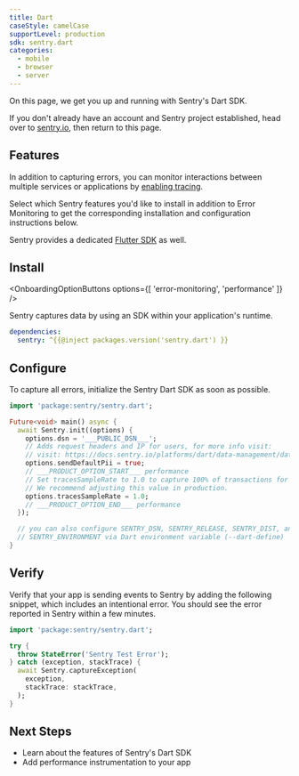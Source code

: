 ```yaml
---
title: Dart
caseStyle: camelCase
supportLevel: production
sdk: sentry.dart
categories:
  - mobile
  - browser
  - server
---
```


On this page, we get you up and running with Sentry's Dart SDK.

<Alert>

If you don't already have an account and Sentry project established, head over to [sentry.io](https://sentry.io/signup/), then return to this page.

</Alert>

## Features

In addition to capturing errors, you can monitor interactions between multiple services or applications by [enabling tracing](/concepts/key-terms/tracing/).

Select which Sentry features you'd like to install in addition to Error Monitoring to get the corresponding installation and configuration instructions below.

<Alert>

Sentry provides a dedicated [Flutter SDK](/platforms/dart/guides/flutter) as well.

</Alert>


## Install

<OnboardingOptionButtons
  options={[
    'error-monitoring',
    'performance'
  ]}
/>

Sentry captures data by using an SDK within your application's runtime.

```yml {filename:pubspec.yaml}
dependencies:
  sentry: ^{{@inject packages.version('sentry.dart') }}
```

## Configure

To capture all errors, initialize the Sentry Dart SDK as soon as possible.


```dart
import 'package:sentry/sentry.dart';

Future<void> main() async {
  await Sentry.init((options) {
    options.dsn = '___PUBLIC_DSN___';
    // Adds request headers and IP for users, for more info visit:
    // visit: https://docs.sentry.io/platforms/dart/data-management/data-collected/ for more info
    options.sendDefaultPii = true;
    // ___PRODUCT_OPTION_START___ performance
    // Set tracesSampleRate to 1.0 to capture 100% of transactions for tracing.
    // We recommend adjusting this value in production.
    options.tracesSampleRate = 1.0;
    // ___PRODUCT_OPTION_END___ performance
  });

  // you can also configure SENTRY_DSN, SENTRY_RELEASE, SENTRY_DIST, and
  // SENTRY_ENVIRONMENT via Dart environment variable (--dart-define)
}
```

## Verify

Verify that your app is sending events to Sentry by adding the following snippet, which includes an intentional error. You should see the error reported in Sentry within a few minutes.

```dart
import 'package:sentry/sentry.dart';

try {
  throw StateError('Sentry Test Error');
} catch (exception, stackTrace) {
  await Sentry.captureException(
    exception,
    stackTrace: stackTrace,
  );
}
```

## Next Steps

- <PlatformLink to="/features">Learn about the features of Sentry's Dart SDK</PlatformLink>
- <PlatformLink to="/tracing/instrumentation">Add performance instrumentation to your app</PlatformLink>
